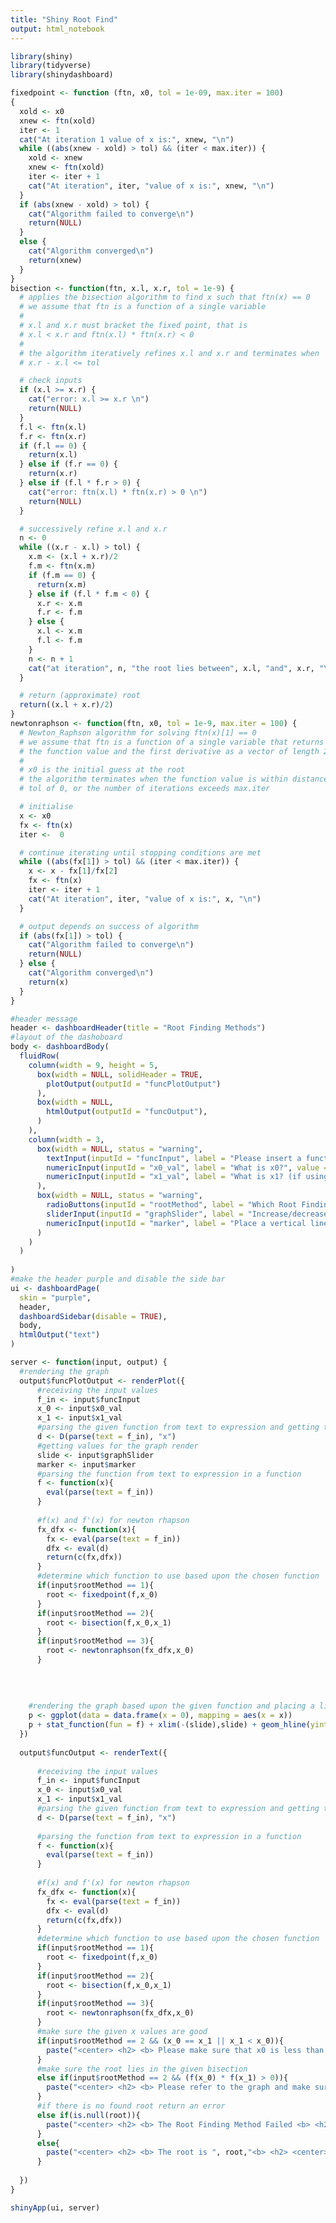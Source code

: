 ---
title: "Shiny Root Find"
output: html_notebook
---
```{r libraries}
library(shiny)
library(tidyverse)
library(shinydashboard)
```

```{r root-methods}
fixedpoint <- function (ftn, x0, tol = 1e-09, max.iter = 100) 
{
  xold <- x0
  xnew <- ftn(xold)
  iter <- 1
  cat("At iteration 1 value of x is:", xnew, "\n")
  while ((abs(xnew - xold) > tol) && (iter < max.iter)) {
    xold <- xnew
    xnew <- ftn(xold)
    iter <- iter + 1
    cat("At iteration", iter, "value of x is:", xnew, "\n")
  }
  if (abs(xnew - xold) > tol) {
    cat("Algorithm failed to converge\n")
    return(NULL)
  }
  else {
    cat("Algorithm converged\n")
    return(xnew)
  }
}
bisection <- function(ftn, x.l, x.r, tol = 1e-9) {
  # applies the bisection algorithm to find x such that ftn(x) == 0
  # we assume that ftn is a function of a single variable
  #
  # x.l and x.r must bracket the fixed point, that is
  # x.l < x.r and ftn(x.l) * ftn(x.r) < 0
  #
  # the algorithm iteratively refines x.l and x.r and terminates when
  # x.r - x.l <= tol

  # check inputs
  if (x.l >= x.r) {
    cat("error: x.l >= x.r \n")
    return(NULL)
  } 
  f.l <- ftn(x.l)
  f.r <- ftn(x.r)
  if (f.l == 0) {
    return(x.l)
  } else if (f.r == 0) {
    return(x.r)
  } else if (f.l * f.r > 0) {
    cat("error: ftn(x.l) * ftn(x.r) > 0 \n")
    return(NULL)
  }

  # successively refine x.l and x.r
  n <- 0
  while ((x.r - x.l) > tol) {
    x.m <- (x.l + x.r)/2
    f.m <- ftn(x.m)
    if (f.m == 0) {
      return(x.m)
    } else if (f.l * f.m < 0) {
      x.r <- x.m
      f.r <- f.m
    } else {
      x.l <- x.m
      f.l <- f.m
    }
    n <- n + 1
    cat("at iteration", n, "the root lies between", x.l, "and", x.r, "\n")
  }

  # return (approximate) root
  return((x.l + x.r)/2)
}
newtonraphson <- function(ftn, x0, tol = 1e-9, max.iter = 100) {
  # Newton_Raphson algorithm for solving ftn(x)[1] == 0
  # we assume that ftn is a function of a single variable that returns
  # the function value and the first derivative as a vector of length 2
  #
  # x0 is the initial guess at the root
  # the algorithm terminates when the function value is within distance
  # tol of 0, or the number of iterations exceeds max.iter

  # initialise
  x <- x0
  fx <- ftn(x)
  iter <-  0

  # continue iterating until stopping conditions are met
  while ((abs(fx[1]) > tol) && (iter < max.iter)) {
    x <- x - fx[1]/fx[2]
    fx <- ftn(x)
    iter <- iter + 1
    cat("At iteration", iter, "value of x is:", x, "\n")
  }

  # output depends on success of algorithm
  if (abs(fx[1]) > tol) {
    cat("Algorithm failed to converge\n")
    return(NULL)
  } else {
    cat("Algorithm converged\n")
    return(x)
  }
}

```

```{r main}
#header message
header <- dashboardHeader(title = "Root Finding Methods")
#layout of the dashoboard
body <- dashboardBody(
  fluidRow(
    column(width = 9, height = 5,
      box(width = NULL, solidHeader = TRUE,
        plotOutput(outputId = "funcPlotOutput")
      ),
      box(width = NULL,
        htmlOutput(outputId = "funcOutput"),
      )
    ),
    column(width = 3,
      box(width = NULL, status = "warning",
        textInput(inputId = "funcInput", label = "Please insert a function", value = 0),
        numericInput(inputId = "x0_val", label = "What is x0?", value = 1),
        numericInput(inputId = "x1_val", label = "What is x1? (if using bisection)", value = 2),
      ),
      box(width = NULL, status = "warning",
        radioButtons(inputId = "rootMethod", label = "Which Root Finding Method?", choiceNames = list("Fixed Point", "Bisection", "Newtons"), choiceValues = list(1, 2, 3)),
        sliderInput(inputId = "graphSlider", label = "Increase/decrease the zoom of the graph around origin", min = 1, max = 10, value = 3),
        numericInput(inputId = "marker", label = "Place a vertical line", value = 0)
      )
    )
  )
  
)
#make the header purple and disable the side bar
ui <- dashboardPage(
  skin = "purple",
  header,
  dashboardSidebar(disable = TRUE),
  body,
  htmlOutput("text")
)

server <- function(input, output) {
  #rendering the graph
  output$funcPlotOutput <- renderPlot({
      #receiving the input values
      f_in <- input$funcInput
      x_0 <- input$x0_val
      x_1 <- input$x1_val
      #parsing the given function from text to expression and getting the derivative of said expression
      d <- D(parse(text = f_in), "x")
      #getting values for the graph render
      slide <- input$graphSlider
      marker <- input$marker
      #parsing the function from text to expression in a function
      f <- function(x){
        eval(parse(text = f_in))
      }
      
      #f(x) and f'(x) for newton rhapson
      fx_dfx <- function(x){
        fx <- eval(parse(text = f_in))
        dfx <- eval(d)
        return(c(fx,dfx))
      }
      #determine which function to use based upon the chosen function
      if(input$rootMethod == 1){
        root <- fixedpoint(f,x_0)
      }
      if(input$rootMethod == 2){
        root <- bisection(f,x_0,x_1)
      }
      if(input$rootMethod == 3){
        root <- newtonraphson(fx_dfx,x_0)
      }
    
    
    
    
    #rendering the graph based upon the given function and placing a line on the x
    p <- ggplot(data = data.frame(x = 0), mapping = aes(x = x))
    p + stat_function(fun = f) + xlim(-(slide),slide) + geom_hline(yintercept=0, linetype="dashed") + geom_vline(xintercept=0, linetype="dashed") + geom_vline(xintercept=root, linetype="dashed", color="red") + geom_vline(xintercept=marker, linetype="dashed")
  })
  
  output$funcOutput <- renderText({
      
      #receiving the input values
      f_in <- input$funcInput
      x_0 <- input$x0_val
      x_1 <- input$x1_val
      #parsing the given function from text to expression and getting the derivative of said expression
      d <- D(parse(text = f_in), "x")
      
      #parsing the function from text to expression in a function
      f <- function(x){
        eval(parse(text = f_in))
      }
      
      #f(x) and f'(x) for newton rhapson
      fx_dfx <- function(x){
        fx <- eval(parse(text = f_in))
        dfx <- eval(d)
        return(c(fx,dfx))
      }
      #determine which function to use based upon the chosen function
      if(input$rootMethod == 1){
        root <- fixedpoint(f,x_0)
      }
      if(input$rootMethod == 2){
        root <- bisection(f,x_0,x_1)
      }
      if(input$rootMethod == 3){
        root <- newtonraphson(fx_dfx,x_0)
      }
      #make sure the given x values are good
      if(input$rootMethod == 2 && (x_0 == x_1 || x_1 < x_0)){
        paste("<center> <h2> <b> Please make sure that x0 is less than x1 <b> <h2> <center>")
      }
      #make sure the root lies in the given bisection
      else if(input$rootMethod == 2 && (f(x_0) * f(x_1) > 0)){
        paste("<center> <h2> <b> Please refer to the graph and make sure the root lies in between x0 and x1 <b> <h2> <center>")
      }
      #if there is no found root return an error
      else if(is.null(root)){
        paste("<center> <h2> <b> The Root Finding Method Failed <b> <h2> <center>")
      }
      else{
        paste("<center> <h2> <b> The root is ", root,"<b> <h2> <center>")
      }
      
  })  
}

shinyApp(ui, server)
```


